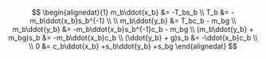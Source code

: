 $$
\begin{alignedat}{1}
m_b\ddot{x_b} &= -T_bs_b \\
T_b &= -m_b\ddot{x_b}s_b^{-1} \\
\\
m_b\ddot{y_b} &= T_bc_b - m_bg \\
m_b\ddot{y_b} &= -m_b\ddot{x_b}s_b^{-1}c_b - m_bg \\
(m_b\ddot{y_b} + m_bg)s_b &= -m_b\ddot{x_b}c_b \\
(\ddot{y_b} + g)s_b &= -\ddot{x_b}c_b \\
\\
0 &= c_b\ddot{x_b} +s_b\ddot{y_b} +s_bg
\end{alignedat}
$$